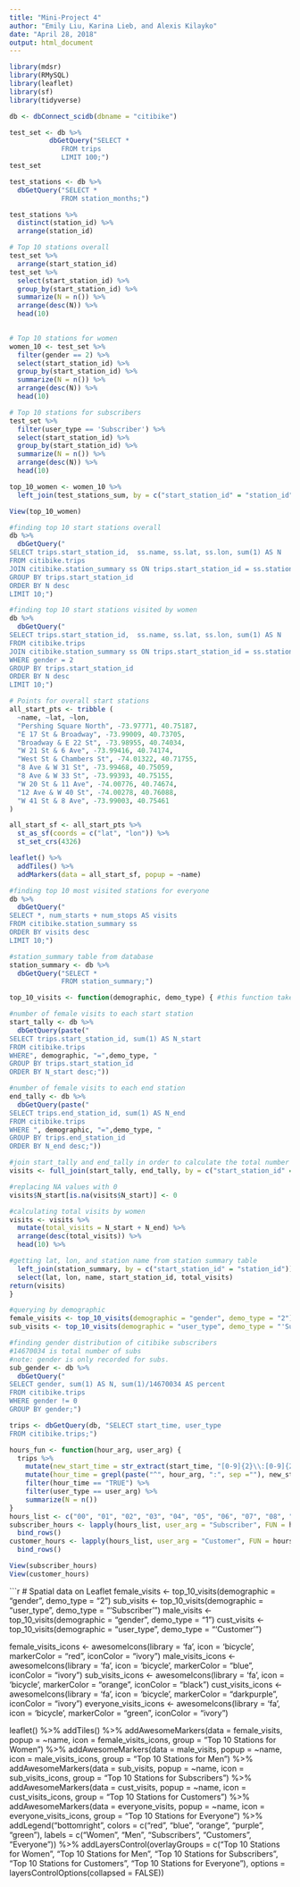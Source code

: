 ```yaml
---
title: "Mini-Project 4"
author: "Emily Liu, Karina Lieb, and Alexis Kilayko"
date: "April 28, 2018"
output: html_document
---
```

```r
library(mdsr)
library(RMySQL)
library(leaflet)
library(sf)
library(tidyverse)

db <- dbConnect_scidb(dbname = "citibike")

```

```r
test_set <- db %>%
          dbGetQuery("SELECT * 
             FROM trips
             LIMIT 100;")
test_set

test_stations <- db %>%
  dbGetQuery("SELECT *
             FROM station_months;")

test_stations %>%
  distinct(station_id) %>%
  arrange(station_id)
```

```r
# Top 10 stations overall
test_set %>%
  arrange(start_station_id)
test_set %>% 
  select(start_station_id) %>%
  group_by(start_station_id) %>%
  summarize(N = n()) %>%
  arrange(desc(N)) %>%
  head(10)
  
```

```r
# Top 10 stations for women
women_10 <- test_set %>% 
  filter(gender == 2) %>%
  select(start_station_id) %>%
  group_by(start_station_id) %>%
  summarize(N = n()) %>%
  arrange(desc(N)) %>%
  head(10)

# Top 10 stations for subscribers
test_set %>% 
  filter(user_type == 'Subscriber') %>%
  select(start_station_id) %>%
  group_by(start_station_id) %>%
  summarize(N = n()) %>%
  arrange(desc(N)) %>%
  head(10)
```

```r
top_10_women <- women_10 %>%
  left_join(test_stations_sum, by = c("start_station_id" = "station_id"))

View(top_10_women)
```

```r
#finding top 10 start stations overall
db %>%
  dbGetQuery("
SELECT trips.start_station_id,  ss.name, ss.lat, ss.lon, sum(1) AS N
FROM citibike.trips
JOIN citibike.station_summary ss ON trips.start_station_id = ss.station_id
GROUP BY trips.start_station_id
ORDER BY N desc
LIMIT 10;")

#finding top 10 start stations visited by women
db %>%
  dbGetQuery("
SELECT trips.start_station_id,  ss.name, ss.lat, ss.lon, sum(1) AS N
FROM citibike.trips
JOIN citibike.station_summary ss ON trips.start_station_id = ss.station_id
WHERE gender = 2
GROUP BY trips.start_station_id
ORDER BY N desc
LIMIT 10;")
```
```r
# Points for overall start stations
all_start_pts <- tribble (
  ~name, ~lat, ~lon,
  "Pershing Square North", -73.97771, 40.75187,
  "E 17 St & Broadway", -73.99009, 40.73705,
  "Broadway & E 22 St", -73.98955, 40.74034,
  "W 21 St & 6 Ave", -73.99416, 40.74174,
  "West St & Chambers St", -74.01322, 40.71755,
  "8 Ave & W 31 St", -73.99468, 40.75059,
  "8 Ave & W 33 St", -73.99393, 40.75155,
  "W 20 St & 11 Ave", -74.00776, 40.74674,
  "12 Ave & W 40 St", -74.00278, 40.76088,
  "W 41 St & 8 Ave", -73.99003, 40.75461
)

all_start_sf <- all_start_pts %>%
  st_as_sf(coords = c("lat", "lon")) %>%
  st_set_crs(4326)

leaflet() %>%
  addTiles() %>%
  addMarkers(data = all_start_sf, popup = ~name)
```


```r
#finding top 10 most visited stations for everyone
db %>%
  dbGetQuery("
SELECT *, num_starts + num_stops AS visits
FROM citibike.station_summary ss
ORDER BY visits desc
LIMIT 10;")
```

```r
#station_summary table from database
station_summary <- db %>%
  dbGetQuery("SELECT *
             FROM station_summary;")

top_10_visits <- function(demographic, demo_type) { #this function takes in a demographic type and outputs one table that is the 10 most visited (start and end) stations for the demographic

#number of female visits to each start station
start_tally <- db %>%
  dbGetQuery(paste("
SELECT trips.start_station_id, sum(1) AS N_start
FROM citibike.trips
WHERE", demographic, "=",demo_type, " 
GROUP BY trips.start_station_id
ORDER BY N_start desc;"))

#number of female visits to each end station
end_tally <- db %>%
  dbGetQuery(paste("
SELECT trips.end_station_id, sum(1) AS N_end
FROM citibike.trips
WHERE ", demographic, "=",demo_type, "
GROUP BY trips.end_station_id
ORDER BY N_end desc;"))

#join start_tally and end_tally in order to calculate the total number of visits
visits <- full_join(start_tally, end_tally, by = c("start_station_id" = "end_station_id"))

#replacing NA values with 0
visits$N_start[is.na(visits$N_start)] <- 0

#calculating total visits by women
visits <- visits %>%
  mutate(total_visits = N_start + N_end) %>%
  arrange(desc(total_visits)) %>%
  head(10) %>%

#getting lat, lon, and station name from station summary table
  left_join(station_summary, by = c("start_station_id" = "station_id")) %>%
  select(lat, lon, name, start_station_id, total_visits)
return(visits)
}

#querying by demographic
female_visits <- top_10_visits(demographic = "gender", demo_type = "2")
sub_visits <- top_10_visits(demographic = "user_type", demo_type = "'Subscriber'")
```

```r
#finding gender distribution of citibike subscribers
#14670034 is total number of subs 
#note: gender is only recorded for subs.
sub_gender <- db %>%
  dbGetQuery("
SELECT gender, sum(1) AS N, sum(1)/14670034 AS percent
FROM citibike.trips
WHERE gender != 0
GROUP BY gender;")
```

```r
trips <- dbGetQuery(db, "SELECT start_time, user_type
FROM citibike.trips;")
```

```r
hours_fun <- function(hour_arg, user_arg) {
  trips %>%
    mutate(new_start_time = str_extract(start_time, "[0-9]{2}\\:[0-9]{2}\\:[0-9]{2}")) %>%
    mutate(hour_time = grepl(paste("^", hour_arg, ":", sep =""), new_start_time)) %>%
    filter(hour_time == "TRUE") %>%
    filter(user_type == user_arg) %>%
    summarize(N = n())
}
hours_list <- c("00", "01", "02", "03", "04", "05", "06", "07", "08", "09", "10", "11", "12", "13", "14", "15", "16", "17", "18", "19", "20", "21", "22", "23")
subscriber_hours <- lapply(hours_list, user_arg = "Subscriber", FUN = hours_fun) %>%
  bind_rows()
customer_hours <- lapply(hours_list, user_arg = "Customer", FUN = hours_fun) %>%
  bind_rows()

View(subscriber_hours)
View(customer_hours)
```

```r
# Spatial data on Leaflet
female_visits <- top_10_visits(demographic = "gender", demo_type = "2")
sub_visits <- top_10_visits(demographic = "user_type", demo_type = "'Subscriber'")
male_visits <- top_10_visits(demographic = "gender", demo_type = "1")
cust_visits <- top_10_visits(demographic = "user_type", demo_type = "'Customer'")

female_visits_icons <- awesomeIcons(library = 'fa', icon = 'bicycle', markerColor = "red", iconColor = "ivory")
male_visits_icons <- awesomeIcons(library = 'fa', icon = 'bicycle', markerColor = "blue", iconColor = "ivory")
sub_visits_icons <- awesomeIcons(library = 'fa', icon = 'bicycle', markerColor = "orange", iconColor = "black") 
cust_visits_icons <- awesomeIcons(library = 'fa', icon = 'bicycle', markerColor = "darkpurple", iconColor = "ivory")
everyone_visits_icons <- awesomeIcons(library = 'fa', icon = 'bicycle', markerColor = "green", iconColor = "ivory")

leaflet() %>%
  addTiles() %>%
  addAwesomeMarkers(data = female_visits, popup = ~name, icon = female_visits_icons, group = "Top 10 Stations for Women") %>%
  addAwesomeMarkers(data = male_visits, popup = ~name, icon = male_visits_icons, group = "Top 10 Stations for Men") %>%
  addAwesomeMarkers(data = sub_visits, popup = ~name, icon = sub_visits_icons, group = "Top 10 Stations for Subscribers") %>%
  addAwesomeMarkers(data = cust_visits, popup = ~name, icon = cust_visits_icons, group = "Top 10 Stations for Customers") %>%
  addAwesomeMarkers(data = everyone_visits, popup = ~name, icon = everyone_visits_icons, group = "Top 10 Stations for Everyone") %>%
  addLegend("bottomright", colors = c("red", "blue", "orange", "purple", "green"), labels = c("Women", "Men", "Subscribers", "Customers", "Everyone")) %>%
  addLayersControl(overlayGroups = c("Top 10 Stations for Women", "Top 10 Stations for Men", "Top 10 Stations for Subscribers", "Top 10 Stations for Customers", "Top 10 Stations for Everyone"), options = layersControlOptions(collapsed = FALSE))





